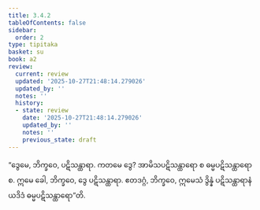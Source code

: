 ```yaml
---
title: 3.4.2
tableOfContents: false
sidebar:
  order: 2
type: tipitaka
basket: su
book: a2
review:
  current: review
  updated: '2025-10-27T21:48:14.279026'
  updated_by: ''
  notes: ''
  history:
  - state: review
    date: '2025-10-27T21:48:14.279026'
    updated_by: ''
    notes: ''
    previous_state: draft
---
```



<ReviewStatus review={frontmatter.review} showDetails={true} />

<HypothesisAnnotation frontmatter={frontmatter} />

<DynamicBreadcrumb />

<Division number="153" book="a2" e="ch" v="15" p="92">

<Paragraph number="245" book="a2">
“ဒွေမေ, ဘိက္ခဝေ, ပဋိသန္ထာရာ. ကတမေ ဒွေ? အာမိသပဋိသန္ထာရော စ ဓမ္မပဋိသန္ထာရော စ. ဣမေ ခေါ, ဘိက္ခဝေ, ဒွေ ပဋိသန္ထာရာ. ဧတဒဂ္ဂံ, ဘိက္ခဝေ, ဣမေသံ ဒွိန္နံ ပဋိသန္ထာရာနံ ယဒိဒံ ဓမ္မပဋိသန္ထာရော”တိ.
</Paragraph>
</Division>